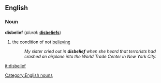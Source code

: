 ==English==

===Noun===
[[Category:English nouns]]
'''disbelief'''  (''plural:'' '''[[disbeliefs]]''')
# the condition of not [[believing]]
#:''My sister cried out in '''disbelief''' when she heard that terrorists had crashed an airplane into the World Trade Center in New York City.''

[[it:disbelief]]